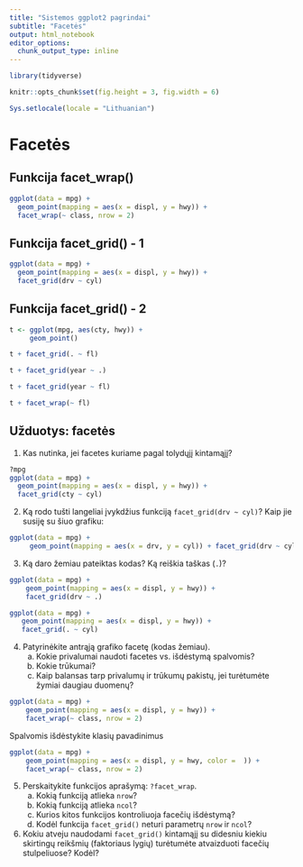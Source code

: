 ```yaml
---
title: "Sistemos ggplot2 pagrindai"
subtitle: "Facetės"
output: html_notebook
editor_options: 
  chunk_output_type: inline
---
```



```r
library(tidyverse)

knitr::opts_chunk$set(fig.height = 3, fig.width = 6)

Sys.setlocale(locale = "Lithuanian")
```

Facetės
============================================================================= 

Funkcija facet_wrap()
----------------------------------------------------------------------------- 
```r
ggplot(data = mpg) + 
  geom_point(mapping = aes(x = displ, y = hwy)) + 
  facet_wrap(~ class, nrow = 2)
```

Funkcija facet_grid() - 1
----------------------------------------------------------------------------- 
```r
ggplot(data = mpg) + 
  geom_point(mapping = aes(x = displ, y = hwy)) + 
  facet_grid(drv ~ cyl)
```

Funkcija facet_grid() - 2
----------------------------------------------------------------------------- 
```r
t <- ggplot(mpg, aes(cty, hwy)) +
     geom_point()
```

```r
t + facet_grid(. ~ fl)
```

```r
t + facet_grid(year ~ .)
```

```r
t + facet_grid(year ~ fl)
```

```r
t + facet_wrap(~ fl)
```



Užduotys: facetės
----------------------------------------------------------------------------- 

1. Kas nutinka, jei facetes kuriame pagal tolydųjį kintamąjį?

```r
?mpg
ggplot(data = mpg) + 
  geom_point(mapping = aes(x = displ, y = hwy)) + 
  facet_grid(cty ~ cyl)
```

2. Ką rodo tušti langeliai įvykdžius funkciją `facet_grid(drv ~ cyl)`? Kaip jie susiję su šiuo grafiku: 
```r
ggplot(data = mpg) + 
     geom_point(mapping = aes(x = drv, y = cyl)) + facet_grid(drv ~ cyl)
```

3. Ką daro žemiau pateiktas kodas? Ką reiškia taškas (`.`)?

```r
ggplot(data = mpg) + 
    geom_point(mapping = aes(x = displ, y = hwy)) + 
    facet_grid(drv ~ .) 

```

```r
ggplot(data = mpg) + 
   geom_point(mapping = aes(x = displ, y = hwy)) + 
   facet_grid(. ~ cyl) 
```

4. Patyrinėkite antrąją grafiko facetę (kodas žemiau).
    a. Kokie privalumai naudoti facetes vs. išdėstymą spalvomis? 
    b. Kokie trūkumai?
    c. Kaip balansas tarp privalumų ir trūkumų pakistų, jei turėtumėte žymiai daugiau duomenų?



```r
ggplot(data = mpg) + 
    geom_point(mapping = aes(x = displ, y = hwy)) + 
    facet_wrap(~ class, nrow = 2) 
```

Spalvomis išdėstykite klasių pavadinimus
```r
ggplot(data = mpg) + 
    geom_point(mapping = aes(x = displ, y = hwy, color =  )) + 
    facet_wrap(~ class, nrow = 2) 
```


5. Perskaitykite funkcijos aprašymą: `?facet_wrap`.
    a. Kokią funkciją atlieka `nrow`? 
    b. Kokią funkciją atlieka `ncol`? 
    c. Kurios kitos funkcijos kontroliuoja facečių išdėstymą? 
    d. Kodėl funkcija `facet_grid()` neturi parametrų `nrow` ir `ncol`?



6. Kokiu atveju naudodami `facet_grid()` kintamąjį su didesniu kiekiu skirtingų reikšmių (faktoriaus lygių) turėtumėte atvaizduoti facečių stulpeliuose? Kodėl?
